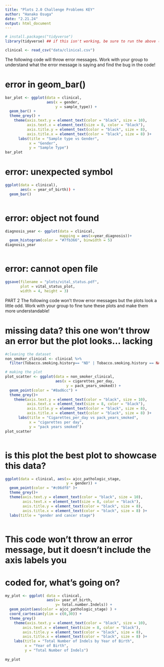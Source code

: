 ```yaml
---
title: "Plots 2.0 Challenge Problems KEY"
author: "Hanako Osuga"
date: "2.21.24"
output: html_document
---
```



```r
# install.packages("tidyverse")
library(tidyverse) ## if this isn't working, be sure to run the above (uncomment first)
```


```r
clinical <- read_csv("data/clinical.csv")
```


The following code will throw error messages. Work with your group to understand 
what the error message is saying and find the bug in the code!

# error in geom_bar()
```r

bar_plot <- ggplot(data = clinical, 
                   aes(x = gender, 
                       y = sample_type)) +
  geom_bar() +
  theme_grey() + 
    theme(axis.text.y = element_text(color = "black", size = 10),
          axis.text.x = element_text(size = 8, color = "black"),
          axis.title.y = element_text(color = "black", size = 8),
          axis.title.x = element_text(color = "black", size = 8) )+
      labs(title = "Sample type vs Gender",
           x = "Gender",
           y = "Sample Type")
bar_plot


```


# error: unexpected symbol
```r
ggplot(data = clinical),
       aes(x = year_of_birth)) +
  geom_bar()



```


# error: object not found
```r

diagnosis_year <- ggplot(data = clinical, 
                         mapping = aes(x=year_diagnosis))+
  geom_histogram(color = "#7fb366", binwidth = 5)
diagnosis_year



```


# error: cannot open file
```r

ggsave(filename = "plots/vital_status.pdf",
       plot = vital_status_plot,
       width = 4, height = 3)


```



PART 2
The following code won't throw error messages but the plots look a little odd. Work with your group to fine tune these plots and make them more understandable!

# missing data? this one won't throw an error but the plot looks... lacking
```r

#cleaning the dataset 
non_smoker_clinical <- clinical %>%
  filter(Tobacco.smoking.history== "ND" | Tobacco.smoking.history == NA)

# making the plot
plot_scatter <- ggplot(data = non_smoker_clinical, 
                       aes(x = cigarettes_per_day,
                            y = pack_years_smoked)) + 
  geom_point(color = "#8ad6cc") +
  theme_grey()+
    theme(axis.text.y = element_text(color = "black", size = 10),
          axis.text.x = element_text(size = 8, color = "black"),
          axis.title.y = element_text(color = "black", size = 8),
          axis.title.x = element_text(color = "black", size = 8) )+
      labs(title = "Cigarettes_per_day vs pack_years_smoked",
           x = "cigarettes per day",
           y = "pack years smoked")
plot_scatter



```



# is this plot the best plot to showcase this data?
```r

ggplot(data = clinical, aes(x= ajcc_pathologic_stage,
                            y = gender)) +
  geom_point(color = "#c06df8" )+ 
  theme_grey()+
  theme(axis.text.y = element_text(color = "black", size = 10),
        axis.text.x = element_text(size = 8, color = "black"),
        axis.title.y = element_text(color = "black", size = 8),
        axis.title.x = element_text(color = "black", size = 8) )+
  labs(title = "gender and cancer stage")



```



# This code won't throw an error message, but it doesn't include the axis labels you 
# coded for, what's going on? 
```r
my_plot <- ggplot( data = clinical, 
                   aes(x= year_of_birth, 
                       y= total.number.Indels)) +
  geom_point(aes(color = ajcc_pathologic_stage) ) +
  coord_cartesian(ylim = c(0,30)) +
  theme_grey()
    theme(axis.text.y = element_text(color = "black", size = 10),
        axis.text.x = element_text(size = 8, color = "black"),
        axis.title.y = element_text(color = "black", size = 8),
        axis.title.x = element_text(color = "black", size = 8) )+
    labs(title = "Total Number of Indels by Year of Birth",
         x = "Year of Birth",
         y = "Total Number of Indels")
           
my_plot

```

